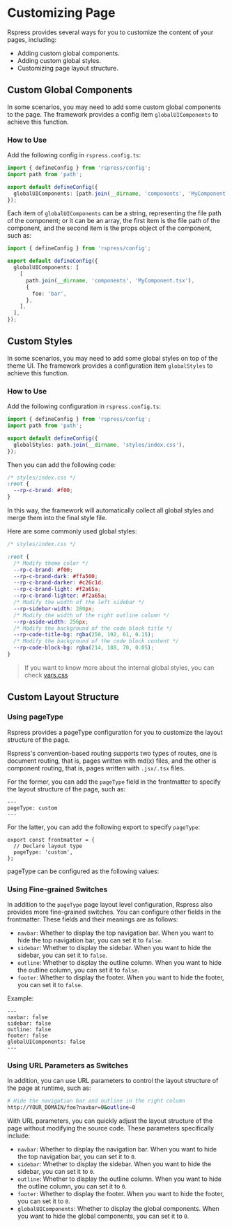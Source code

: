 # Customizing Page

Rspress provides several ways for you to customize the content of your pages, including:

- Adding custom global components.
- Adding custom global styles.
- Customizing page layout structure.

## Custom Global Components

In some scenarios, you may need to add some custom global components to the page. The framework provides a config item `globalUIComponents` to achieve this function.

### How to Use

Add the following config in `rspress.config.ts`:

```ts title="rspress.config.ts"
import { defineConfig } from 'rspress/config';
import path from 'path';

export default defineConfig({
  globalUIComponents: [path.join(__dirname, 'components', 'MyComponent.tsx')],
});
```

Each item of `globalUIComponents` can be a string, representing the file path of the component; or it can be an array, the first item is the file path of the component, and the second item is the props object of the component, such as:

```ts title="rspress.config.ts"
import { defineConfig } from 'rspress/config';

export default defineConfig({
  globalUIComponents: [
    [
      path.join(__dirname, 'components', 'MyComponent.tsx'),
      {
        foo: 'bar',
      },
    ],
  ],
});
```


<GlobalUIComponents />

## Custom Styles

In some scenarios, you may need to add some global styles on top of the theme UI. The framework provides a configuration item `globalStyles` to achieve this function.

### How to Use

Add the following configuration in `rspress.config.ts`:

```ts title="rspress.config.ts"
import { defineConfig } from 'rspress/config';
import path from 'path';

export default defineConfig({
  globalStyles: path.join(__dirname, 'styles/index.css'),
});
```

Then you can add the following code:

```css
/* styles/index.css */
:root {
  --rp-c-brand: #f00;
}
```

In this way, the framework will automatically collect all global styles and merge them into the final style file.

Here are some commonly used global styles:

```css
/* styles/index.css */

:root {
  /* Modify theme color */
  --rp-c-brand: #f00;
  --rp-c-brand-dark: #ffa500;
  --rp-c-brand-darker: #c26c1d;
  --rp-c-brand-light: #f2a65a;
  --rp-c-brand-lighter: #f2a65a;
  /* Modify the width of the left sidebar */
  --rp-sidebar-width: 280px;
  /* Modify the width of the right outline column */
  --rp-aside-width: 256px;
  /* Modify the background of the code block title */
  --rp-code-title-bg: rgba(250, 192, 61, 0.15);
  /* Modify the background of the code block content */
  --rp-code-block-bg: rgba(214, 188, 70, 0.05);
}
```

> If you want to know more about the internal global styles, you can check [vars.css](https://github.com/web-infra-dev/rspress/blob/main/packages/core/src/theme-default/styles/vars.css)

## Custom Layout Structure

### Using pageType

Rspress provides a pageType configuration for you to customize the layout structure of the page.

Rspress's convention-based routing supports two types of routes, one is document routing, that is, pages written with md(x) files, and the other is component routing, that is, pages written with `.jsx/.tsx` files.

For the former, you can add the `pageType` field in the frontmatter to specify the layout structure of the page, such as:

```mdx title="foo.mdx"
---
pageType: custom
---
```

For the latter, you can add the following export to specify `pageType`:

```tsx title="foo.tsx"
export const frontmatter = {
  // Declare layout type
  pageType: 'custom',
};
```

pageType can be configured as the following values:


<PageType />

### Using Fine-grained Switches

In addition to the `pageType` page layout level configuration, Rspress also provides more fine-grained switches. You can configure other fields in the frontmatter. These fields and their meanings are as follows:

- `navbar`: Whether to display the top navigation bar. When you want to hide the top navigation bar, you can set it to `false`.
- `sidebar`: Whether to display the sidebar. When you want to hide the sidebar, you can set it to `false`.
- `outline`: Whether to display the outline column. When you want to hide the outline column, you can set it to `false`.
- `footer`: Whether to display the footer. When you want to hide the footer, you can set it to `false`.

Example:

```mdx title="foo.mdx"
---
navbar: false
sidebar: false
outline: false
footer: false
globalUIComponents: false
---
```

### Using URL Parameters as Switches

In addition, you can use URL parameters to control the layout structure of the page at runtime, such as:

```bash
# Hide the navigation bar and outline in the right column
http://YOUR_DOMAIN/foo?navbar=0&outline=0
```

With URL parameters, you can quickly adjust the layout structure of the page without modifying the source code. These parameters specifically include:

- `navbar`: Whether to display the navigation bar. When you want to hide the top navigation bar, you can set it to `0`.
- `sidebar`: Whether to display the sidebar. When you want to hide the sidebar, you can set it to `0`.
- `outline`: Whether to display the outline column. When you want to hide the outline column, you can set it to `0`.
- `footer`: Whether to display the footer. When you want to hide the footer, you can set it to `0`.
- `globalUIComponents`: Whether to display the global components. When you want to hide the global components, you can set it to `0`.
